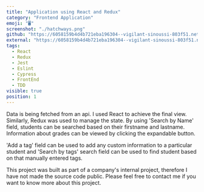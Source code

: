 ```yaml
---
title: "Application using React and Redux"
category: "Frontend Application"
emoji: "🖥"
screenshot: "./hatchways.png"
github: "https://6058159b4d4b721eba196304--vigilant-sinoussi-803f51.netlify.app/"
external: "https://6058159b4d4b721eba196304--vigilant-sinoussi-803f51.netlify.app/"
tags:
  - React
  - Redux
  - Jest
  - Eslint
  - Cypress
  - FrontEnd
  - TDD
visible: true
position: 1
---
```


Data is being fetched from an api. I used React to achieve the final view. Similarly, Redux was used to manage the state. By using 'Search by Name' field, students can be searched based on their firstname and lastname.
Information about grades can be viewed by clicking the expandable button. 

'Add a tag' field can be used to add any custom information to a particular student and 'Search by tags' search field can be used to find student
based on that manually entered tags.

This project was built as part of a company's internal project, therefore I have not made the source code public. Please feel free to contact me if you want to know more about this project.
